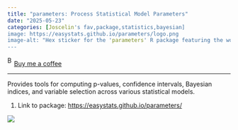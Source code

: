 ```yaml
---
title: "parameters: Process Statistical Model Parameters"
date: "2025-05-23"
categories: [Joscelin's fav,package,statistics,bayesian]
image: https://easystats.github.io/parameters/logo.png
image-alt: "Hex sticker for the 'parameters' R package featuring the word 'parameters' in white text on a blue background, with a yellow measuring tape and a red bear claw graphic below"
---
```


<link href="https://fonts.googleapis.com/css?family=Cookie" rel="stylesheet"><a class="bmc-button" target="_blank" href="https://www.buymeacoffee.com/JoscelinRocha">![Buy me a coffee](https://cdn.buymeacoffee.com/buttons/bmc-new-btn-logo.svg){alt="Buy me a coffee" width="15" height="21"}Buy me a coffee</a>

------------------------------------------------------------------------

Provides tools for computing p-values, confidence intervals, Bayesian indices, and variable selection across various statistical models.

1.  Link to package: <https://easystats.github.io/parameters/>

![](https://easystats.github.io/parameters/logo.png)
